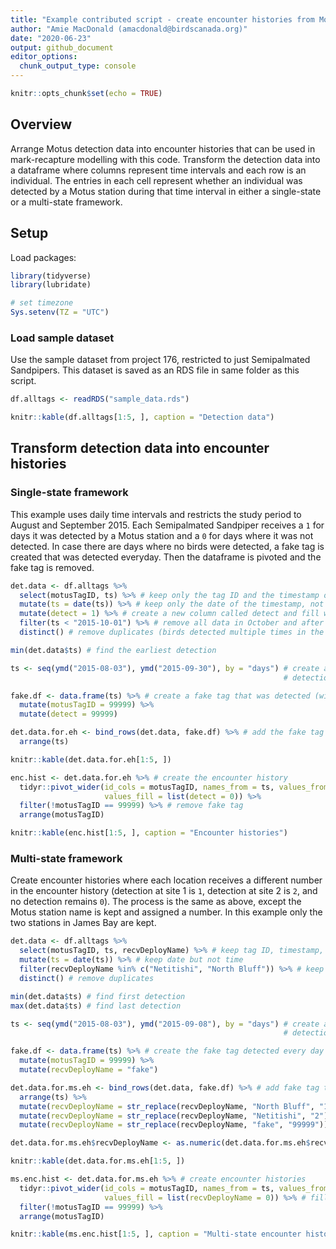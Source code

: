 ```yaml
---
title: "Example contributed script - create encounter histories from Motus detection data"
author: "Amie MacDonald (amacdonald@birdscanada.org)"
date: "2020-06-23"
output: github_document
editor_options: 
  chunk_output_type: console
---
```


```r
knitr::opts_chunk$set(echo = TRUE)
```

## Overview

Arrange Motus detection data into encounter histories that can be used in mark-recapture modelling with this code. Transform the detection data into a dataframe where columns represent time intervals and each row is an individual. The entries in each cell represent whether an individual was detected by a Motus station during that time interval in either a single-state or a multi-state framework.

## Setup

Load packages:

```r

library(tidyverse)
library(lubridate)

# set timezone
Sys.setenv(TZ = "UTC")

```

### Load sample dataset

Use the sample dataset from project 176, restricted to just Semipalmated Sandpipers. This dataset is saved as an RDS file in same folder as this script.

```r

df.alltags <- readRDS("sample_data.rds")

```

```r

knitr::kable(df.alltags[1:5, ], caption = "Detection data")

```

## Transform detection data into encounter histories

### Single-state framework

This example uses daily time intervals and restricts the study period to August and September 2015. Each Semipalmated Sandpiper receives a `1` for days it was detected by a Motus station and a `0` for days where it was not detected. In case there are days where no birds were detected, a fake tag is created that was detected everyday. Then the dataframe is pivoted and the fake tag is removed.

```r

det.data <- df.alltags %>% 
  select(motusTagID, ts) %>% # keep only the tag ID and the timestamp of the detection
  mutate(ts = date(ts)) %>% # keep only the date of the timestamp, not the time of day
  mutate(detect = 1) %>% # create a new column called detect and fill with 1 for each detection
  filter(ts < "2015-10-01") %>% # remove all data in October and after
  distinct() # remove duplicates (birds detected multiple times in the same day)

min(det.data$ts) # find the earliest detection

ts <- seq(ymd("2015-08-03"), ymd("2015-09-30"), by = "days") # create a sequence of all dates from the first 
                                                             # detection to the end of September

fake.df <- data.frame(ts) %>% # create a fake tag that was detected (with a false code) on all days
  mutate(motusTagID = 99999) %>% 
  mutate(detect = 99999)

det.data.for.eh <- bind_rows(det.data, fake.df) %>% # add the fake tag to the real detection data
  arrange(ts)

```

```r

knitr::kable(det.data.for.eh[1:5, ])

```


```r
enc.hist <- det.data.for.eh %>% # create the encounter history
  tidyr::pivot_wider(id_cols = motusTagID, names_from = ts, values_from = detect, # transform the data
                     values_fill = list(detect = 0)) %>%                          # fill all empty cells with 0
  filter(!motusTagID == 99999) %>% # remove fake tag
  arrange(motusTagID)

```

```r

knitr::kable(enc.hist[1:5, ], caption = "Encounter histories")

```

### Multi-state framework

Create encounter histories where each location receives a different number in the encounter history (detection at site 1 is `1`, detection at site 2 is `2`, and no detection remains `0`). The process is the same as above, except the Motus station name is kept and assigned a number. In this example only the two stations in James Bay are kept.

```r

det.data <- df.alltags %>% 
  select(motusTagID, ts, recvDeployName) %>% # keep tag ID, timestamp, and receiver name
  mutate(ts = date(ts)) %>% # keep date but not time
  filter(recvDeployName %in% c("Netitishi", "North Bluff")) %>% # keep only receivers in James Bay
  distinct() # remove duplicates

min(det.data$ts) # find first detection
max(det.data$ts) # find last detection

ts <- seq(ymd("2015-08-03"), ymd("2015-09-08"), by = "days") # create a sequence of all days between first and last
                                                             # detection

fake.df <- data.frame(ts) %>% # create the fake tag detected every day
  mutate(motusTagID = 99999) %>% 
  mutate(recvDeployName = "fake")

det.data.for.ms.eh <- bind_rows(det.data, fake.df) %>% # add fake tag to detection data
  arrange(ts) %>% 
  mutate(recvDeployName = str_replace(recvDeployName, "North Bluff", "1")) %>% # replace receiver names with numbers
  mutate(recvDeployName = str_replace(recvDeployName, "Netitishi", "2")) %>% 
  mutate(recvDeployName = str_replace(recvDeployName, "fake", "99999"))

det.data.for.ms.eh$recvDeployName <- as.numeric(det.data.for.ms.eh$recvDeployName) # format as numbers 

```

```r

knitr::kable(det.data.for.ms.eh[1:5, ])

```

```r

ms.enc.hist <- det.data.for.ms.eh %>% # create encounter histories
  tidyr::pivot_wider(id_cols = motusTagID, names_from = ts, values_from = recvDeployName,
                     values_fill = list(recvDeployName = 0)) %>% # fill 0 for days a bird wasn't detected
  filter(!motusTagID == 99999) %>% 
  arrange(motusTagID)

```

```r

knitr::kable(ms.enc.hist[1:5, ], caption = "Multi-state encounter histories")

```
